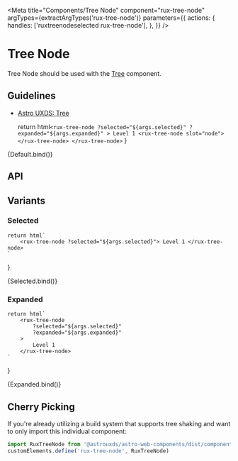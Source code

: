 
<Meta
    title="Components/Tree Node"
    component="rux-tree-node"
    argTypes={extractArgTypes('rux-tree-node')}
    parameters={{
        actions: {
            handles: ['ruxtreenodeselected rux-tree-node'],
        },
    }}
/>

# Tree Node

Tree Node should be used with the [Tree](/?path=/story/components-tree--tree) component.

## Guidelines

-   [Astro UXDS: Tree](http://www.astrouxds.com/library/tree)

    return html`
        <rux-tree-node
            ?selected="${args.selected}"
            ?expanded="${args.expanded}"
        >
            Level 1
            <rux-tree-node slot="node"> </rux-tree-node>
        </rux-tree-node>
    `
}

<Canvas>
    <Story
        args={{ disabled: true }} // Set default args here
        name="Default"
    >
        {Default.bind()}
    </Story>
</Canvas>

## API

<ArgsTable of="rux-tree-node" />

## Variants

### Selected

    return html`
        <rux-tree-node ?selected="${args.selected}"> Level 1 </rux-tree-node>
    `
}

<Canvas>
    <Story args={{ selected: true }} name="Selected">
        {Selected.bind()}
    </Story>
</Canvas>

### Expanded

    return html`
        <rux-tree-node
            ?selected="${args.selected}"
            ?expanded="${args.expanded}"
        >
            Level 1
        </rux-tree-node>
    `
}

<Canvas>
    <Story args={{ expanded: true }} name="Expanded">
        {Expanded.bind()}
    </Story>
</Canvas>

## Cherry Picking

If you're already utilizing a build system that supports tree shaking and want to only import this individual component:

```js
import RuxTreeNode from '@astrouxds/astro-web-components/dist/components/rux-tree-node.js'
customElements.define('rux-tree-node', RuxTreeNode)
```
